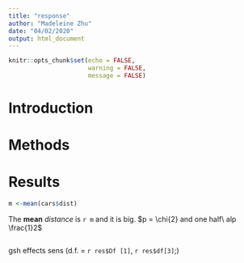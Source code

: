 ```yaml
---
title: "response"
author: "Madeleine Zhu"
date: "04/02/2020"
output: html_document
---
```


```r
knitr::opts_chunk$set(echo = FALSE,
                      warning = FALSE,
                      message = FALSE)
```

# Introduction



# Methods



# Results





```r
m <-mean(cars$dist)
```

The **mean** *distance* is `r m` and it is big. $p = \chi{2} and one half\ alp \frac{1}2$

```r

```


gsh effects sens (d.f. = `r res$Df [1]`, `r res$df[3]`;)

